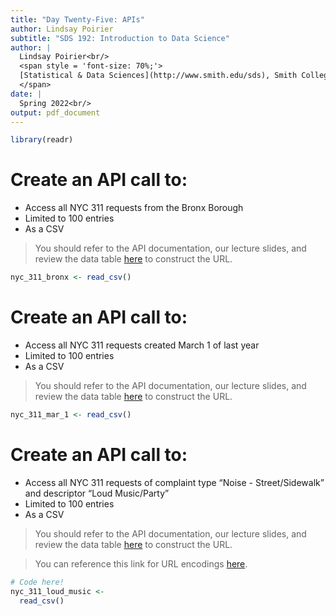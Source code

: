 ```yaml
---
title: "Day Twenty-Five: APIs"
author: Lindsay Poirier
subtitle: "SDS 192: Introduction to Data Science"
author: |
  Lindsay Poirier<br/>
  <span style = 'font-size: 70%;'>
  [Statistical & Data Sciences](http://www.smith.edu/sds), Smith College<br/>
  </span>
date: |
  Spring 2022<br/>
output: pdf_document
---
```


```r
library(readr)
```

# Create an API call to:

* Access all NYC 311 requests from the Bronx Borough 
* Limited to 100 entries
* As a CSV

> You should refer to the API documentation, our lecture slides, and review the data table [here](https://data.cityofnewyork.us/Social-Services/311-Service-Requests-from-2010-to-Present/erm2-nwe9) to construct the URL. 

```r
nyc_311_bronx <- read_csv()
```


# Create an API call to:

* Access all NYC 311 requests created March 1 of last year 
* Limited to 100 entries
* As a CSV

> You should refer to the API documentation, our lecture slides, and review the data table [here](https://data.cityofnewyork.us/Social-Services/311-Service-Requests-from-2010-to-Present/erm2-nwe9) to construct the URL. 

```r
nyc_311_mar_1 <- read_csv()
```

# Create an API call to:

* Access all NYC 311 requests of complaint type "Noise - Street/Sidewalk" and descriptor "Loud Music/Party"
* Limited to 100 entries
* As a CSV

> You should refer to the API documentation, our lecture slides, and review the data table [here](https://data.cityofnewyork.us/Social-Services/311-Service-Requests-from-2010-to-Present/erm2-nwe9) to construct the URL. 

> You can reference this link for URL encodings [here](https://www.w3schools.com/tags/ref_urlencode.asp). 

```r
# Code here!
nyc_311_loud_music <-
  read_csv()
```

